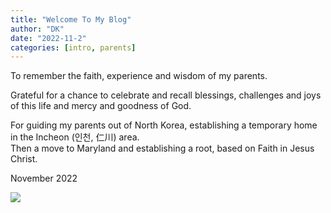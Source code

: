 ```yaml
---
title: "Welcome To My Blog"
author: "DK"
date: "2022-11-2"
categories: [intro, parents]
---
```


To remember the faith, experience and wisdom of my parents.

Grateful for a chance to celebrate and recall blessings, challenges and joys of this life and mercy and goodness of God.

For guiding my parents out of North Korea, establishing a temporary home in the Incheon (인천, 仁川) area.  
Then a move to Maryland and establishing a root, based on Faith in Jesus Christ.

November 2022

![](mom_dad.jpeg)

